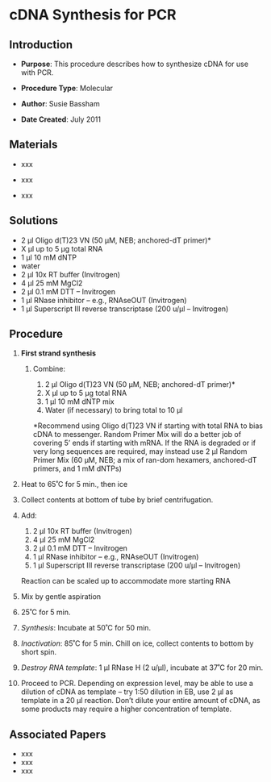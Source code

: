 # cDNA Synthesis for PCR {#sec-molecular-cDNA_synth_PCR}

## Introduction

-   **Purpose**: This procedure describes how to synthesize cDNA for use with PCR.

-   **Procedure Type**: Molecular

-   **Author**: Susie Bassham

-   **Date Created**: July 2011

## Materials

-   xxx

-   xxx

-   xxx

## Solutions

-   2 µl Oligo d(T)23 VN (50 µM, NEB; anchored-dT primer)\*
-   X µl up to 5 µg total RNA
-   1 µl 10 mM dNTP
-   water
-   2 µl 10x RT buffer (Invitrogen)
-   4 µl 25 mM MgCl2
-   2 µl 0.1 mM DTT – Invitrogen
-   1 µl RNase inhibitor – e.g., RNAseOUT (Invitrogen)
-   1 µl Superscript III reverse transcriptase (200 u/µl – Invitrogen)

## Procedure

1.  **First strand synthesis**

    1.  Combine:

        1.  2 µl Oligo d(T)23 VN (50 µM, NEB; anchored-dT primer)\*
        2.  X µl up to 5 µg total RNA
        3.  1 µl 10 mM dNTP mix
        4.  Water (if necessary) to bring total to 10 µl

        ::: {.callout-important title="NOTE"}
        \*Recommend using Oligo d(T)23 VN if starting with total RNA to bias cDNA to messenger. Random Primer Mix will do a better job of covering 5’ ends if starting with mRNA. If the RNA is degraded or if very long sequences are required, may instead use 2 µl Random Primer Mix (60 µM, NEB; a mix of ran-dom hexamers, anchored-dT primers, and 1 mM dNTPs)
        :::

2.  Heat to 65˚C for 5 min., then ice

3.  Collect contents at bottom of tube by brief centrifugation.

4.  Add:

    1.  2 µl 10x RT buffer (Invitrogen)
    2.  4 µl 25 mM MgCl2
    3.  2 µl 0.1 mM DTT – Invitrogen
    4.  1 µl RNase inhibitor – e.g., RNAseOUT (Invitrogen)
    5.  1 µl Superscript III reverse transcriptase (200 u/µl – Invitrogen)

    ::: {.callout-important title="NOTE"}
    Reaction can be scaled up to accommodate more starting RNA
    :::

5.  Mix by gentle aspiration

6.  25˚C for 5 min.

7.  *Synthesis*: Incubate at 50˚C for 50 min.

8.  *Inactivation*: 85˚C for 5 min. Chill on ice, collect contents to bottom by short spin.

9.  *Destroy RNA template*: 1 µl RNase H (2 u/µl), incubate at 37˚C for 20 min.

10. Proceed to PCR. Depending on expression level, may be able to use a dilution of cDNA as template – try 1:50 dilution in EB, use 2 µl as template in a 20 µl reaction. Don’t dilute your entire amount of cDNA, as some products may require a higher concentration of template.

## Associated Papers

-   xxx
-   xxx
-   xxx

